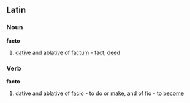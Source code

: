 ==Latin==
===Noun===
'''facto'''
# [[dative]] and [[ablative]] of [[factum]] - [[fact]], [[deed]]
===Verb===
'''facto'''
# dative and ablative of [[facio]] - to [[do]] or [[make]], and of [[fio]] - to [[become]]
